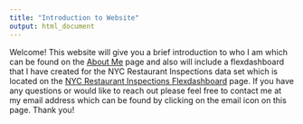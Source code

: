 ---
title: "Introduction to Website"
output: html_document
---

Welcome! This website will give you a brief introduction to who I am which can be found on the [About Me](about.html) page and also will include a flexdashboard that I have created for the NYC Restaurant Inspections data set which is located on the [NYC Restaurant Inspections Flexdashboard](flexidashboard.html) page. If you have any questions or would like to reach out please feel free to contact me at my email address which can be found by clicking on the email icon on this page. Thank you!

